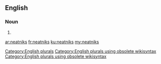 ==English==

===Noun===
{{head|en}}

# {{plural of|neatnik}}

[[Category:English plurals]][[Category:English plurals using obsolete wikisyntax]][[Category:English plurals using obsolete wikisyntax]]

[[ar:neatniks]]
[[fr:neatniks]]
[[ku:neatniks]]
[[my:neatniks]]